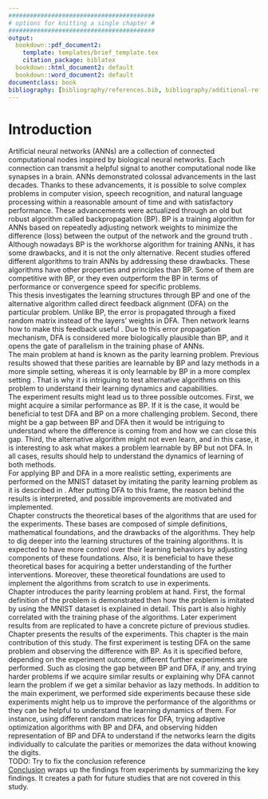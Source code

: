 ```yaml
---
#########################################
# options for knitting a single chapter #
#########################################
output:
  bookdown::pdf_document2:
    template: templates/brief_template.tex
    citation_package: biblatex
  bookdown::html_document2: default
  bookdown::word_document2: default
documentclass: book
bibliography: [bibliography/references.bib, bibliography/additional-references.bib]
---
```


# Introduction {.unnumbered}

```{=tex}
\adjustmtc
\markboth{Introduction}{}
```

Artificial neural networks (ANNs) are a collection of connected computational nodes inspired by biological neural networks. Each connection can transmit a helpful signal to another computational node like synapses in a brain. ANNs demonstrated colossal advancements in the last decades. Thanks to these advancements, it is possible to solve complex problems in computer vision, speech recognition, and natural language processing within a reasonable amount of time and with satisfactory performance. These advancements were actualized through an old but robust algorithm called backpropagation (BP). BP is a training algorithm for ANNs based on repeatedly adjusting network weights to minimize the difference (loss) between the output of the network and the ground truth \cite{Rumelhart:1986we}. \
Although nowadays BP is the workhorse algorithm for training ANNs, it has some drawbacks, and it is not the only alternative. Recent studies offered different algorithms to train ANNs by addressing these drawbacks. These algorithms have other properties and principles than BP. Some of them are competitive with BP, or they even outperform the BP in terms of performance or convergence speed for specific problems. \
This thesis investigates the learning structures through BP and one of the alternative algorithm called direct feedback alignment (DFA) on the particular problem. Unlike BP, the error is propagated through a fixed random matrix instead of the layers' weights in DFA. Then network learns how to make this feedback useful \cite{nøkland2016direct}. Due to this error propagation mechanism, DFA is considered more biologically plausible than BP, and it opens the gate of parallelism in the training phase of ANNs.  
The main problem at hand is known as the parity learning problem. Previous results showed that these parities are learnable by BP and lazy methods in a more simple setting, whereas it is only learnable by BP in a more complex setting \cite{DBLP:journals/corr/abs-2002-07400}. That is why it is intriguing to test alternative algorithms on this problem to understand their learning dynamics and capabilities. \
The experiment results might lead us to three possible outcomes. First, we might acquire a similar performance as BP. If it is the case, it would be beneficial to test DFA and BP on a more challenging problem. Second, there might be a gap between BP and DFA then it would be intriguing to understand where the difference is coming from and how we can close this gap. Third, the alternative algorithm might not even learn, and in this case, it is interesting to ask what makes a problem learnable by BP but not DFA. In all cases, results should help to understand the dynamics of learning of both methods. \
For applying BP and DFA in a more realistic setting, experiments are performed on the MNIST dataset by imitating the parity learning problem as it is described in \cite{DBLP:journals/corr/abs-2002-07400}. After putting DFA to this frame, the reason behind the results is interpreted, and possible improvements are motivated and implemented.\
Chapter \ref{chap:chapter_1} constructs the theoretical bases of the algorithms that are used for the experiments. These bases are composed of simple definitions, mathematical foundations, and the drawbacks of the algorithms. They help to dig deeper into the learning structures of the training algorithms. It is expected to have more control over their learning behaviors by adjusting components of these foundations. Also, it is beneficial to have these theoretical bases for acquiring a better understanding of the further interventions. Moreover, these theoretical foundations are used to implement the algorithms from scratch to use in experiments.\
Chapter \ref{chap:chapter_2} introduces the parity learning problem at hand. First, the formal definition of the problem is demonstrated then how the problem is imitated by using the MNIST dataset is explained in detail. This part is also highly correlated with the training phase of the algorithms. Later experiment results from \cite{DBLP:journals/corr/abs-2002-07400} are replicated to have a concrete picture of previous studies. \
Chapter \ref{chap:chapter_3} presents the results of the experiments. This chapter is the main contribution of this study. The first experiment is testing DFA on the same problem and observing the difference with BP. As it is specified before, depending on the experiment outcome, different further experiments are performed. Such as closing the gap between BP and DFA, if any, and trying harder problems if we acquire similar results or explaining why DFA cannot learn the problem if we get a similar behavior as lazy methods. In addition to the main experiment, we performed side experiments because these side experiments might help us to improve the performance of the algorithms or they can be helpful to understand the learning dynamics of them. For instance, using different random matrices for DFA, trying adaptive optimization algorithms with BP and DFA, and observing hidden representation of BP and DFA to understand if the networks learn the digits individually to calculate the parities or memorizes the data without knowing the digits.\
TODO: Try to fix the conclusion reference \
[Conclusion](#chap:conc) wraps up the findings from experiments by summarizing the key findings. It creates a path for future studies that are not covered in this study.